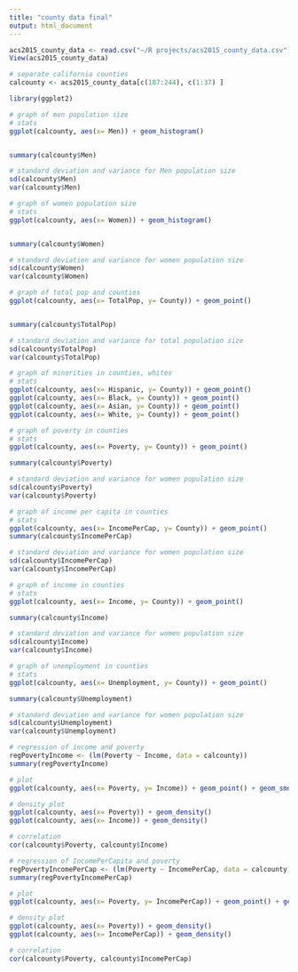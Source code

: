 ---
title: "county data final"
output: html_document
---

```{r}
acs2015_county_data <- read.csv("~/R projects/acs2015_county_data.csv")
View(acs2015_county_data)

```

```{r}
# separate california counties
calcounty <- acs2015_county_data[c(187:244), c(1:37) ]
```


```{r}

library(ggplot2)
```

```{r}
# graph of men population size
# stats
ggplot(calcounty, aes(x= Men)) + geom_histogram()


summary(calcounty$Men)

# standard deviation and variance for Men population size
sd(calcounty$Men)
var(calcounty$Men)


```


```{r}
# graph of women population size
# stats
ggplot(calcounty, aes(x= Women)) + geom_histogram()


summary(calcounty$Women)

# standard deviation and variance for women population size
sd(calcounty$Women)
var(calcounty$Women)

```

```{r}
# graph of total pop and counties
ggplot(calcounty, aes(x= TotalPop, y= County)) + geom_point()


summary(calcounty$TotalPop)

# standard deviation and variance for total population size
sd(calcounty$TotalPop)
var(calcounty$TotalPop)

```


```{r}
# graph of minorities in counties, whites
# stats
ggplot(calcounty, aes(x= Hispanic, y= County)) + geom_point()
ggplot(calcounty, aes(x= Black, y= County)) + geom_point()
ggplot(calcounty, aes(x= Asian, y= County)) + geom_point()
ggplot(calcounty, aes(x= White, y= County)) + geom_point()

```


```{r}
# graph of poverty in counties
# stats
ggplot(calcounty, aes(x= Poverty, y= County)) + geom_point()

summary(calcounty$Poverty)

# standard deviation and variance for women population size
sd(calcounty$Poverty)
var(calcounty$Poverty)
```

```{r}
# graph of income per capita in counties
# stats
ggplot(calcounty, aes(x= IncomePerCap, y= County)) + geom_point()
summary(calcounty$IncomePerCap)

# standard deviation and variance for women population size
sd(calcounty$IncomePerCap)
var(calcounty$IncomePerCap)

```

```{r}
# graph of income in counties
# stats
ggplot(calcounty, aes(x= Income, y= County)) + geom_point()

summary(calcounty$Income)

# standard deviation and variance for women population size
sd(calcounty$Income)
var(calcounty$Income)
```


```{r}
# graph of unemployment in counties
# stats
ggplot(calcounty, aes(x= Unemployment, y= County)) + geom_point()

summary(calcounty$Unemployment)

# standard deviation and variance for women population size
sd(calcounty$Unemployment)
var(calcounty$Unemployment)
```




```{r}
# regression of income and poverty
regPovertyIncome <- (lm(Poverty ~ Income, data = calcounty))
summary(regPovertyIncome)

```


```{r}
# plot
ggplot(calcounty, aes(x= Poverty, y= Income)) + geom_point() + geom_smooth()
```

```{r}
# density plot
ggplot(calcounty, aes(x= Poverty)) + geom_density()
ggplot(calcounty, aes(x= Income)) + geom_density()
```

```{r}
# correlation
cor(calcounty$Poverty, calcounty$Income)

```



```{r}
# regression of IncomePerCapita and poverty
regPovertyIncomePerCap <- (lm(Poverty ~ IncomePerCap, data = calcounty))
summary(regPovertyIncomePerCap)

```

```{r}
# plot
ggplot(calcounty, aes(x= Poverty, y= IncomePerCap)) + geom_point() + geom_smooth()
```

```{r}
# density plot
ggplot(calcounty, aes(x= Poverty)) + geom_density()
ggplot(calcounty, aes(x= IncomePerCap)) + geom_density()
```

```{r}
# correlation
cor(calcounty$Poverty, calcounty$IncomePerCap)

```



